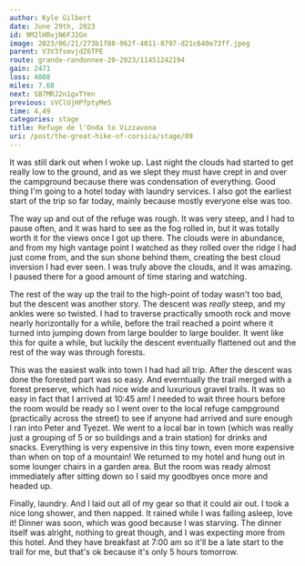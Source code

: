 ```yaml
---
author: Kyle Gilbert
date: June 29th, 2023
id: 9M2lHRvjN6FJ2Gn
image: 2023/06/21/273b1f88-962f-4011-8797-d21c640e73ff.jpeg
parent: V3V3fsmvjdZ6TPE
route: grande-randonnee-20-2023/11451242194
gain: 2471
loss: 4008
miles: 7.68
next: SB7MRJ2n1gvTYen
previous: sVClUjHPfptyMeS
time: 4,49
categories: stage
title: Refuge de l'Onda to Vizzavona
uri: /post/the-great-hike-of-corsica/stage/09
---
```


<Stats />

<Route />

It was still dark out when I woke up. Last night the clouds had started to get
really low to the ground, and as we slept they must have crept in and over
the campground because there was condensation of everything. Good thing I'm
going to a hotel today with laundry services. I also got the earliest start of
the trip so far today, mainly because mostly everyone else was too.

The way up and out of the refuge was rough. It was very steep, and I had to
pause often, and it was hard to see as the fog rolled in, but it was totally
worth it for the views once I got up there. The clouds were in abundance, and
from my high vantage point I watched as they rolled over the ridge I had just
come from, and the sun shone behind them, creating the best cloud inversion I
had ever seen. I was truly above the clouds, and it was amazing. I paused there
for a good amount of time staring and watching.

The rest of the way up the trail to the high-point of today wasn't too bad, but
the descent was another story. The descent was <em>really</em> steep, and my
ankles were so twisted. I had to traverse practically smooth rock and move
nearly horizontally for a while, before the trail reached a point where it
turned into jumping down from large boulder to large boulder. It went like this
for quite a while, but luckily the descent eventually flattened out and the
rest of the way was through forests.

This was the easiest walk into town I had had all trip. After the descent was
done the forested part was so easy. And everntually the trail merged with a
forest preserve, which had nice wide and luxurious gravel trails. It was so easy
in fact that I arrived at 10:45 am! I needed to wait three hours before the room
would be ready so I went over to the local refuge campground (practically
across the street) to see if anyone had arrived and sure enough I ran into Peter
and Tyezet. We went to a local bar in town (which was really just a grouping of
5 or so buildings and a train station) for drinks and snacks. Everything is very
expensive in this tiny town, even more expensive than when on top of a mountain!
We returned to my hotel and hung out in some lounger chairs in a garden area. But
the room was ready almost immediately after sitting down so I said my goodbyes
once more and headed up.

Finally, laundry. And I laid out all of my gear so that it could air out. I took
a nice long shower, and then napped. It rained while I was falling asleep,
love it! Dinner was soon, which was good because I was starving. The dinner itself
was alright, nothing to great though, and I was expecting more from this hotel.
And they have breakfast at 7:00 am so it'll be a late start to the trail for me,
but that's ok because it's only 5 hours tomorrow.

